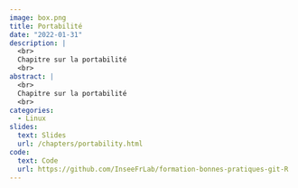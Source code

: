 ```yaml
---
image: box.png
title: Portabilité
date: "2022-01-31"
description: |
  <br>
  Chapitre sur la portabilité
  <br>
abstract: |
  <br>
  Chapitre sur la portabilité
  <br>
categories:
  - Linux
slides:
  text: Slides
  url: /chapters/portability.html
code:
  text: Code 
  url: https://github.com/InseeFrLab/formation-bonnes-pratiques-git-R
---
```

